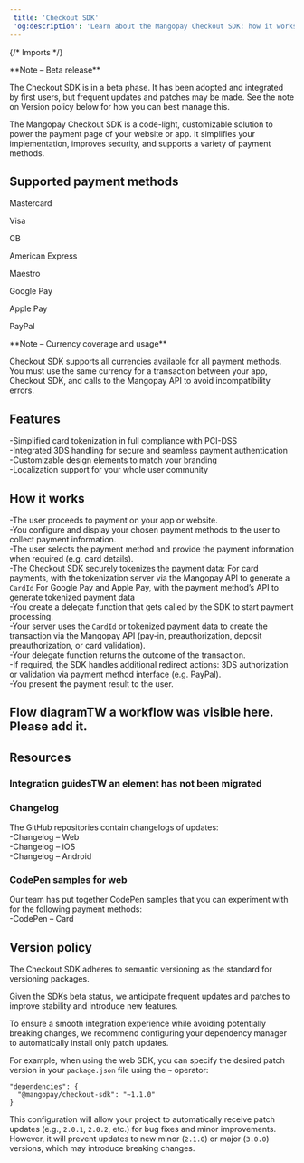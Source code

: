 ```yaml
---  
 title: 'Checkout SDK'  
 'og:description': 'Learn about the Mangopay Checkout SDK: how it works, supported payment methods, features and versions.'  
---  
```

  
{/* Imports */}  

<Note>  
**Note – Beta release** 
  
The Checkout SDK is in a beta phase. It has been adopted and integrated by first users, but frequent updates and patches may be made. See the note on Version policy below for how you can best manage this.  
</Note>  

The Mangopay Checkout SDK is a code-light, customizable solution to power the payment page of your website or app. It simplifies your implementation, improves security, and supports a variety of payment methods.   

## Supported payment methods  

Mastercard  

Visa  

CB  

American Express  

Maestro  

Google Pay  

Apple Pay  

PayPal  

<Note>  
**Note – Currency coverage and usage** 
  
Checkout SDK supports all currencies available for all payment methods.  
You must use the same currency for a transaction between your app, Checkout SDK, and calls to the Mangopay API to avoid incompatibility errors.  
</Note>  

## Features  
-Simplified card tokenization in full compliance with PCI-DSS  
-Integrated 3DS handling for secure and seamless payment authentication  
-Customizable design elements to match your branding  
-Localization support for your whole user community  

## How it works  
-The user proceeds to payment on your app or website.  
-You configure and display your chosen payment methods to the user to collect payment information.  
-The user selects the payment method and provide the payment information when required (e.g. card details).  
-The Checkout SDK securely tokenizes the payment data:
For card payments, with the tokenization server via the Mangopay API to generate a `CardId`
For Google Pay and Apple Pay, with the payment method’s API to generate tokenized payment data  
-You create a delegate function that gets called by the SDK to start payment processing.  
-Your server uses the `CardId` or tokenized payment data to create the transaction via the Mangopay API (pay-in, preauthorization, deposit preauthorization, or card validation).  
-Your delegate function returns the outcome of the transaction.  
-If required, the SDK handles additional redirect actions: 3DS authorization or validation via payment method interface (e.g. PayPal).  
-You present the payment result to the user.  

## Flow diagramTW a workflow was visible here. Please add it.  

## Resources  

### Integration guidesTW an element has not been migrated  

### Changelog  

The GitHub repositories contain changelogs of updates:  
-Changelog – Web  
-Changelog – iOS  
-Changelog – Android  

### CodePen samples for web  

Our team has put together CodePen samples that you can experiment with for the following payment methods:  
-CodePen – Card  

## Version policy  

The Checkout SDK adheres to semantic versioning as the standard for versioning packages.  

Given the SDKs beta status, we anticipate frequent updates and patches to improve stability and introduce new features.  

To ensure a smooth integration experience while avoiding potentially breaking changes, we recommend configuring your dependency manager to automatically install only patch updates.  

For example, when using the web SDK, you can specify the desired patch version in your `package.json` file using the `~` operator:  
```shell Specify patch version
"dependencies": {
  "@mangopay/checkout-sdk": "~1.1.0"
}
```  

This configuration will allow your project to automatically receive patch updates (e.g., `2.0.1`, `2.0.2`, etc.) for bug fixes and minor improvements. However, it will prevent updates to new minor (`2.1.0`) or major (`3.0.0`) versions, which may introduce breaking changes.